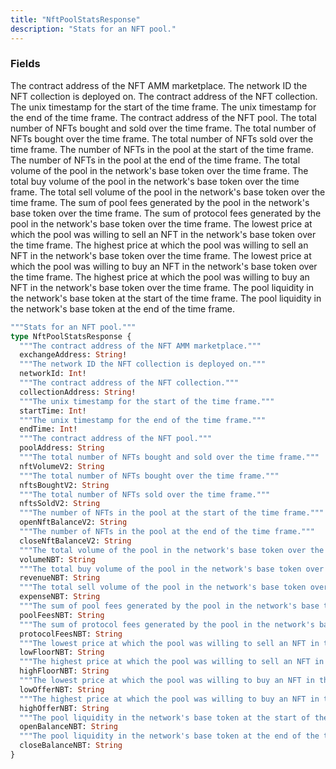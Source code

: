```yaml
---
title: "NftPoolStatsResponse"
description: "Stats for an NFT pool."
---
```


### Fields

<ResponseField name="exchangeAddress" type="String!" required>
  The contract address of the NFT AMM marketplace.
</ResponseField>

<ResponseField name="networkId" type="Int!" required>
  The network ID the NFT collection is deployed on.
</ResponseField>

<ResponseField name="collectionAddress" type="String!" required>
  The contract address of the NFT collection.
</ResponseField>

<ResponseField name="startTime" type="Int!" required>
  The unix timestamp for the start of the time frame.
</ResponseField>

<ResponseField name="endTime" type="Int!" required>
  The unix timestamp for the end of the time frame.
</ResponseField>

<ResponseField name="poolAddress" type="String">
  The contract address of the NFT pool.
</ResponseField>

<ResponseField name="nftVolumeV2" type="String">
  The total number of NFTs bought and sold over the time frame.
</ResponseField>

<ResponseField name="nftsBoughtV2" type="String">
  The total number of NFTs bought over the time frame.
</ResponseField>

<ResponseField name="nftsSoldV2" type="String">
  The total number of NFTs sold over the time frame.
</ResponseField>

<ResponseField name="openNftBalanceV2" type="String">
  The number of NFTs in the pool at the start of the time frame.
</ResponseField>

<ResponseField name="closeNftBalanceV2" type="String">
  The number of NFTs in the pool at the end of the time frame.
</ResponseField>

<ResponseField name="volumeNBT" type="String">
  The total volume of the pool in the network&#39;s base token over the time frame.
</ResponseField>

<ResponseField name="revenueNBT" type="String">
  The total buy volume of the pool in the network&#39;s base token over the time frame.
</ResponseField>

<ResponseField name="expenseNBT" type="String">
  The total sell volume of the pool in the network&#39;s base token over the time frame.
</ResponseField>

<ResponseField name="poolFeesNBT" type="String">
  The sum of pool fees generated by the pool in the network&#39;s base token over the time frame.
</ResponseField>

<ResponseField name="protocolFeesNBT" type="String">
  The sum of protocol fees generated by the pool in the network&#39;s base token over the time frame.
</ResponseField>

<ResponseField name="lowFloorNBT" type="String">
  The lowest price at which the pool was willing to sell an NFT in the network&#39;s base token over the time frame.
</ResponseField>

<ResponseField name="highFloorNBT" type="String">
  The highest price at which the pool was willing to sell an NFT in the network&#39;s base token over the time frame.
</ResponseField>

<ResponseField name="lowOfferNBT" type="String">
  The lowest price at which the pool was willing to buy an NFT in the network&#39;s base token over the time frame.
</ResponseField>

<ResponseField name="highOfferNBT" type="String">
  The highest price at which the pool was willing to buy an NFT in the network&#39;s base token over the time frame.
</ResponseField>

<ResponseField name="openBalanceNBT" type="String">
  The pool liquidity in the network&#39;s base token at the start of the time frame.
</ResponseField>

<ResponseField name="closeBalanceNBT" type="String">
  The pool liquidity in the network&#39;s base token at the end of the time frame.
</ResponseField>


```graphql NftPoolStatsResponse
"""Stats for an NFT pool."""
type NftPoolStatsResponse {
  """The contract address of the NFT AMM marketplace."""
  exchangeAddress: String!
  """The network ID the NFT collection is deployed on."""
  networkId: Int!
  """The contract address of the NFT collection."""
  collectionAddress: String!
  """The unix timestamp for the start of the time frame."""
  startTime: Int!
  """The unix timestamp for the end of the time frame."""
  endTime: Int!
  """The contract address of the NFT pool."""
  poolAddress: String
  """The total number of NFTs bought and sold over the time frame."""
  nftVolumeV2: String
  """The total number of NFTs bought over the time frame."""
  nftsBoughtV2: String
  """The total number of NFTs sold over the time frame."""
  nftsSoldV2: String
  """The number of NFTs in the pool at the start of the time frame."""
  openNftBalanceV2: String
  """The number of NFTs in the pool at the end of the time frame."""
  closeNftBalanceV2: String
  """The total volume of the pool in the network's base token over the time frame."""
  volumeNBT: String
  """The total buy volume of the pool in the network's base token over the time frame."""
  revenueNBT: String
  """The total sell volume of the pool in the network's base token over the time frame."""
  expenseNBT: String
  """The sum of pool fees generated by the pool in the network's base token over the time frame."""
  poolFeesNBT: String
  """The sum of protocol fees generated by the pool in the network's base token over the time frame."""
  protocolFeesNBT: String
  """The lowest price at which the pool was willing to sell an NFT in the network's base token over the time frame."""
  lowFloorNBT: String
  """The highest price at which the pool was willing to sell an NFT in the network's base token over the time frame."""
  highFloorNBT: String
  """The lowest price at which the pool was willing to buy an NFT in the network's base token over the time frame."""
  lowOfferNBT: String
  """The highest price at which the pool was willing to buy an NFT in the network's base token over the time frame."""
  highOfferNBT: String
  """The pool liquidity in the network's base token at the start of the time frame."""
  openBalanceNBT: String
  """The pool liquidity in the network's base token at the end of the time frame."""
  closeBalanceNBT: String
}
```
